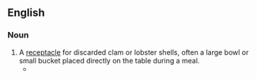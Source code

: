 ==English==

===Noun===
{{en-noun}}

# A [[receptacle]] for discarded clam or lobster shells, often a large bowl or small bucket placed directly on the table during a meal.
#* {{quote-text|year=1897|author=''' {{w|Rudyard Kipling}}|title=[[s:Captains Courageous|Captains Courageous]]|passage=Oh, Penn, dump these in the '''gurrybutt''', ‘fore you sleep. Kin you keep awake that long?”}}